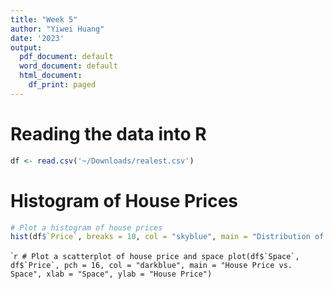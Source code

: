 ```yaml
---
title: "Week 5"
author: "Yiwei Huang"
date: '2023'
output:
  pdf_document: default
  word_document: default
  html_document:
    df_print: paged
---
```

# Reading the data into R

```r
df <- read.csv('~/Downloads/realest.csv')
```

# Histogram of House Prices
```r
# Plot a histogram of house prices
hist(df$`Price`, breaks = 10, col = "skyblue", main = "Distribution of House Prices", xlab = "House Price")
```
````r
# Plot a scatterplot of house price and space
plot(df$`Space`, df$`Price`, pch = 16, col = "darkblue", main = "House Price vs. Space", xlab = "Space", ylab = "House Price")
```


